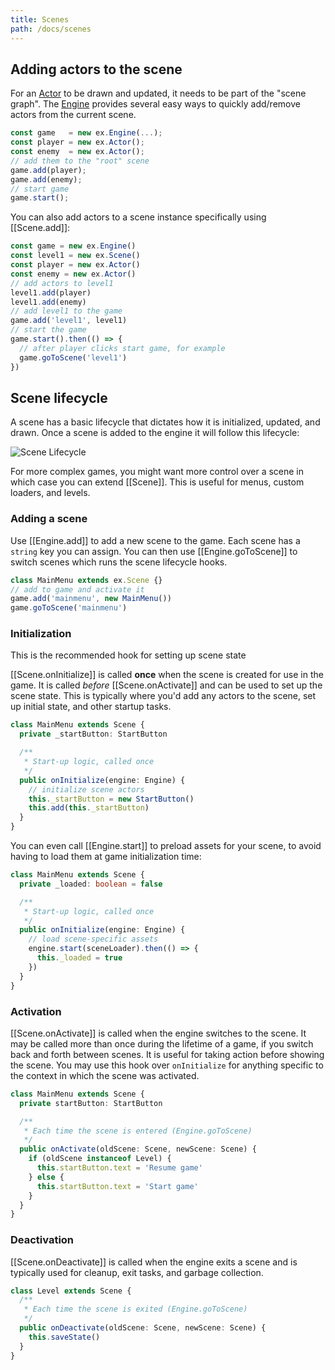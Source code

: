 ```yaml
---
title: Scenes
path: /docs/scenes
---
```


## Adding actors to the scene

For an [Actor](/docs/actors) to be drawn and updated, it needs to be part of the "scene graph".
The [Engine](/docs/intro) provides several easy ways to quickly add/remove actors from the
current scene.

```js
const game   = new ex.Engine(...);
const player = new ex.Actor();
const enemy  = new ex.Actor();
// add them to the "root" scene
game.add(player);
game.add(enemy);
// start game
game.start();
```

You can also add actors to a scene instance specifically using [[Scene.add]]:

```js
const game = new ex.Engine()
const level1 = new ex.Scene()
const player = new ex.Actor()
const enemy = new ex.Actor()
// add actors to level1
level1.add(player)
level1.add(enemy)
// add level1 to the game
game.add('level1', level1)
// start the game
game.start().then(() => {
  // after player clicks start game, for example
  game.goToScene('level1')
})
```

## Scene lifecycle

A scene has a basic lifecycle that dictates how it is initialized, updated, and drawn. Once a scene is added to
the engine it will follow this lifecycle:

![Scene Lifecycle](/assets/images/docs/SceneLifecycle.png)

For more complex games, you might want more control over a scene in which
case you can extend [[Scene]]. This is useful for menus, custom loaders,
and levels.

### Adding a scene

Use [[Engine.add]] to add a new scene to the game. Each scene has a `string` key you can assign. You can then use
[[Engine.goToScene]] to switch scenes which runs the scene lifecycle hooks.

```ts
class MainMenu extends ex.Scene {}
// add to game and activate it
game.add('mainmenu', new MainMenu())
game.goToScene('mainmenu')
```

### Initialization

<Note>

This is the recommended hook for setting up scene state

</Note>

[[Scene.onInitialize]] is called **once** when the scene is created for use in the game. It is called _before_ [[Scene.onActivate]] and can be used to set up the scene state. This is typically where you'd add any actors to the scene, set up initial state, and other startup tasks.

```ts
class MainMenu extends Scene {
  private _startButton: StartButton

  /**
   * Start-up logic, called once
   */
  public onInitialize(engine: Engine) {
    // initialize scene actors
    this._startButton = new StartButton()
    this.add(this._startButton)
  }
}
```

You can even call [[Engine.start]] to preload assets for your scene, to avoid having to load them at game initialization time:

```ts
class MainMenu extends Scene {
  private _loaded: boolean = false

  /**
   * Start-up logic, called once
   */
  public onInitialize(engine: Engine) {
    // load scene-specific assets
    engine.start(sceneLoader).then(() => {
      this._loaded = true
    })
  }
}
```

### Activation

[[Scene.onActivate]] is called when the engine switches to the scene. It may be called more than once during the lifetime of a game, if you switch back and forth between scenes. It is useful for taking action before showing the scene. You may use this hook over `onInitialize` for anything specific to the context in which the scene was activated.

```ts
class MainMenu extends Scene {
  private startButton: StartButton

  /**
   * Each time the scene is entered (Engine.goToScene)
   */
  public onActivate(oldScene: Scene, newScene: Scene) {
    if (oldScene instanceof Level) {
      this.startButton.text = 'Resume game'
    } else {
      this.startButton.text = 'Start game'
    }
  }
}
```

### Deactivation

[[Scene.onDeactivate]] is called when the engine exits a scene and is typically used for cleanup, exit tasks, and garbage collection.

```ts
class Level extends Scene {
  /**
   * Each time the scene is exited (Engine.goToScene)
   */
  public onDeactivate(oldScene: Scene, newScene: Scene) {
    this.saveState()
  }
}
```
